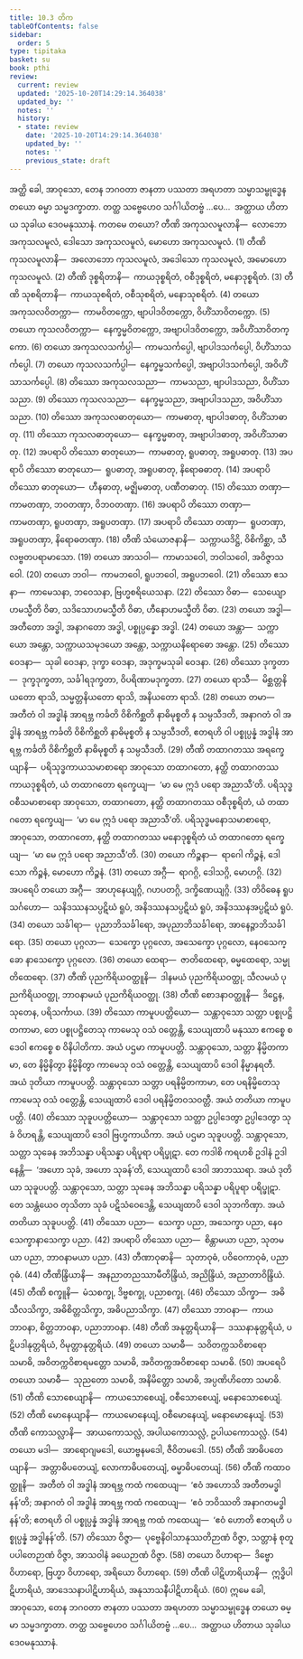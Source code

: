 ```yaml
---
title: 10.3 တိက
tableOfContents: false
sidebar:
  order: 5
type: tipitaka
basket: su
book: pthi
review:
  current: review
  updated: '2025-10-20T14:29:14.364038'
  updated_by: ''
  notes: ''
  history:
  - state: review
    date: '2025-10-20T14:29:14.364038'
    updated_by: ''
    notes: ''
    previous_state: draft
---
```



<DynamicBreadcrumb />


<ReviewStatus review={frontmatter.review} showDetails={true} />

<HypothesisAnnotation frontmatter={frontmatter} />

<Division number="305" book="pthi" e="ch" v="8" p="180">

<Paragraph number="818" book="pthi">
အတ္ထိ ခေါ, အာဝုသော, တေန ဘဂဝတာ ဇာနတာ ပဿတာ အရဟတာ သမ္မာသမ္ဗုဒ္ဓေန တယော ဓမ္မာ သမ္မဒက္ခာတာ. တတ္ထ သဗ္ဗေဟေဝ သင်္ဂါယိတဗ္ဗံ …ပေ…  အတ္ထာယ ဟိတာယ သုခါယ ဒေဝမနုဿာနံ. ကတမေ တယော?
</Paragraph>

<Paragraph number="819" book="pthi">
တီဏိ အကုသလမူလာနိ—  လောဘော အကုသလမူလံ, ဒေါသော အကုသလမူလံ, မောဟော အကုသလမူလံ. (1)
</Paragraph>

<Paragraph number="820" book="pthi">
တီဏိ ကုသလမူလာနိ—  အလောဘော ကုသလမူလံ, အဒေါသော ကုသလမူလံ, အမောဟော ကုသလမူလံ. (2)
</Paragraph>

<Paragraph number="821" book="pthi">
တီဏိ ဒုစ္စရိတာနိ—  ကာယဒုစ္စရိတံ, ဝစီဒုစ္စရိတံ, မနောဒုစ္စရိတံ. (3)
</Paragraph>

<Paragraph number="822" book="pthi">
တီဏိ သုစရိတာနိ—  ကာယသုစရိတံ, ဝစီသုစရိတံ, မနောသုစရိတံ. (4)
</Paragraph>

<Paragraph number="823" book="pthi">
တယော အကုသလဝိတက္ကာ—  ကာမဝိတက္ကော, ဗျာပါဒဝိတက္ကော, ဝိဟိံသာဝိတက္ကော. (5)
</Paragraph>

<Paragraph number="824" book="pthi">
တယော ကုသလဝိတက္ကာ—  နေက္ခမ္မဝိတက္ကော, အဗျာပါဒဝိတက္ကော, အဝိဟိံသာဝိတက္ကော. (6)
</Paragraph>

<Paragraph number="825" book="pthi">
တယော အကုသလသင်္ကပ္ပါ—  ကာမသင်္ကပ္ပေါ, ဗျာပါဒသင်္ကပ္ပေါ, ဝိဟိံသာသင်္ကပ္ပေါ. (7)
</Paragraph>

<Paragraph number="826" book="pthi">
တယော ကုသလသင်္ကပ္ပါ—  နေက္ခမ္မသင်္ကပ္ပေါ, အဗျာပါဒသင်္ကပ္ပေါ, အဝိဟိံသာသင်္ကပ္ပေါ. (8)
</Paragraph>

<Paragraph number="827" book="pthi">
တိဿော အကုသလသညာ—  ကာမသညာ, ဗျာပါဒသညာ, ဝိဟိံသာသညာ. (9)
</Paragraph>

<Paragraph number="828" book="pthi">
တိဿော ကုသလသညာ—  နေက္ခမ္မသညာ, အဗျာပါဒသညာ, အဝိဟိံသာသညာ. (10)
</Paragraph>

<Paragraph number="829" book="pthi">
တိဿော အကုသလဓာတုယော—  ကာမဓာတု, ဗျာပါဒဓာတု, ဝိဟိံသာဓာတု. (11)
</Paragraph>

<Paragraph number="830" book="pthi">
တိဿော ကုသလဓာတုယော—  နေက္ခမ္မဓာတု, အဗျာပါဒဓာတု, အဝိဟိံသာဓာတု. (12)
</Paragraph>

<Paragraph number="831" book="pthi">
အပရာပိ တိဿော ဓာတုယော—  ကာမဓာတု, ရူပဓာတု, အရူပဓာတု. (13)
</Paragraph>

<Paragraph number="832" book="pthi">
အပရာပိ တိဿော ဓာတုယော—  ရူပဓာတု, အရူပဓာတု, နိရောဓဓာတု. (14)
</Paragraph>

<Paragraph number="833" book="pthi">
အပရာပိ တိဿော ဓာတုယော—  ဟီနဓာတု, မဇ္ဈိမဓာတု, ပဏီတဓာတု. (15)
</Paragraph>

<Paragraph number="834" book="pthi">
တိဿော တဏှာ—  ကာမတဏှာ, ဘဝတဏှာ, ဝိဘဝတဏှာ. (16)
</Paragraph>

<Paragraph number="835" book="pthi">
အပရာပိ တိဿော တဏှာ—  ကာမတဏှာ, ရူပတဏှာ, အရူပတဏှာ. (17)
</Paragraph>

<Paragraph number="836" book="pthi">
အပရာပိ တိဿော တဏှာ—  ရူပတဏှာ, အရူပတဏှာ, နိရောဓတဏှာ. (18)
</Paragraph>

<Paragraph number="837" book="pthi">
တီဏိ သံယောဇနာနိ—  သက္ကာယဒိဋ္ဌိ, ဝိစိကိစ္ဆာ, သီလဗ္ဗတပရာမာသော. (19)
</Paragraph>

<Paragraph number="838" book="pthi">
တယော အာသဝါ—  ကာမာသဝေါ, ဘဝါသဝေါ, အဝိဇ္ဇာသဝေါ. (20)
</Paragraph>

<Paragraph number="839" book="pthi">
တယော ဘဝါ—  ကာမဘဝေါ, ရူပဘဝေါ, အရူပဘဝေါ. (21)
</Paragraph>

<Paragraph number="840" book="pthi">
တိဿော ဧသနာ—  ကာမေသနာ, ဘဝေသနာ, ဗြဟ္မစရိယေသနာ. (22)
</Paragraph>

<Paragraph number="841" book="pthi">
တိဿော ဝိဓာ—  သေယျောဟမသ္မီတိ ဝိဓာ, သဒိသောဟမသ္မီတိ ဝိဓာ, ဟီနောဟမသ္မီတိ ဝိဓာ. (23)
</Paragraph>

<Paragraph number="842" book="pthi">
တယော အဒ္ဓါ—  အတီတော အဒ္ဓါ, အနာဂတော အဒ္ဓါ, ပစ္စုပ္ပန္နော အဒ္ဓါ. (24)
</Paragraph>

<Paragraph number="843" book="pthi">
တယော အန္တာ—  သက္ကာယော အန္တော, သက္ကာယသမုဒယော အန္တော, သက္ကာယနိရောဓော အန္တော. (25)
</Paragraph>

<Paragraph number="844" book="pthi">
တိဿော ဝေဒနာ—  သုခါ ဝေဒနာ, ဒုက္ခာ ဝေဒနာ, အဒုက္ခမသုခါ ဝေဒနာ. (26)
</Paragraph>

<Paragraph number="845" book="pthi">
တိဿော ဒုက္ခတာ—  ဒုက္ခဒုက္ခတာ, သင်္ခါရဒုက္ခတာ, ဝိပရိဏာမဒုက္ခတာ. (27)
</Paragraph>

<Paragraph number="846" book="pthi">
တယော ရာသီ—  မိစ္ဆတ္တနိယတော ရာသိ, သမ္မတ္တနိယတော ရာသိ, အနိယတော ရာသိ. (28)
</Paragraph>

<Paragraph number="847" book="pthi">
တယော တမာ—  အတီတံ ဝါ အဒ္ဓါနံ အာရဗ္ဘ ကင်္ခတိ ဝိစိကိစ္ဆတိ နာဓိမုစ္စတိ န သမ္ပသီဒတိ, အနာဂတံ ဝါ အဒ္ဓါနံ အာရဗ္ဘ ကင်္ခတိ ဝိစိကိစ္ဆတိ နာဓိမုစ္စတိ န သမ္ပသီဒတိ, ဧတရဟိ ဝါ ပစ္စုပ္ပန္နံ အဒ္ဓါနံ အာရဗ္ဘ ကင်္ခတိ ဝိစိကိစ္ဆတိ နာဓိမုစ္စတိ န သမ္ပသီဒတိ. (29)
</Paragraph>

<Paragraph number="848" book="pthi">
တီဏိ တထာဂတဿ အရက္ခေယျာနိ—  ပရိသုဒ္ဓကာယသမာစာရော အာဝုသော တထာဂတော, နတ္ထိ တထာဂတဿ ကာယဒုစ္စရိတံ, ယံ တထာဂတော ရက္ခေယျ—  ‘မာ မေ ဣဒံ ပရော အညာသီ’တိ. ပရိသုဒ္ဓဝစီသမာစာရော အာဝုသော, တထာဂတော, နတ္ထိ တထာဂတဿ ဝစီဒုစ္စရိတံ, ယံ တထာဂတော ရက္ခေယျ—  ‘မာ မေ ဣဒံ ပရော အညာသီ’တိ. ပရိသုဒ္ဓမနောသမာစာရော, အာဝုသော, တထာဂတော, နတ္ထိ တထာဂတဿ မနောဒုစ္စရိတံ ယံ တထာဂတော ရက္ခေယျ—  ‘မာ မေ ဣဒံ ပရော အညာသီ’တိ. (30)
</Paragraph>

<Paragraph number="849" book="pthi">
တယော ကိဉ္စနာ—  ရာဂေါ ကိဉ္စနံ, ဒေါသော ကိဉ္စနံ, မောဟော ကိဉ္စနံ. (31)
</Paragraph>

<Paragraph number="850" book="pthi">
တယော အဂ္ဂီ—  ရာဂဂ္ဂိ, ဒေါသဂ္ဂိ, မောဟဂ္ဂိ. (32)
</Paragraph>

<Paragraph number="851" book="pthi">
အပရေပိ တယော အဂ္ဂီ—  အာဟုနေယျဂ္ဂိ, ဂဟပတဂ္ဂိ, ဒက္ခိဏေယျဂ္ဂိ. (33)
</Paragraph>

<Paragraph number="852" book="pthi">
တိဝိဓေန ရူပသင်္ဂဟော—  သနိဒဿနသပ္ပဋိဃံ ရူပံ, အနိဒဿနသပ္ပဋိဃံ ရူပံ, အနိဒဿနအပ္ပဋိဃံ ရူပံ. (34)
</Paragraph>

<Paragraph number="853" book="pthi">
တယော သင်္ခါရာ—  ပုညာဘိသင်္ခါရော, အပုညာဘိသင်္ခါရော, အာနေဉ္ဇာဘိသင်္ခါရော. (35)
</Paragraph>

<Paragraph number="854" book="pthi">
တယော ပုဂ္ဂလာ—  သေက္ခော ပုဂ္ဂလော, အသေက္ခော ပုဂ္ဂလော, နေဝသေက္ခော နာသေက္ခော ပုဂ္ဂလော. (36)
</Paragraph>

<Paragraph number="855" book="pthi">
တယော ထေရာ—  ဇာတိထေရော, ဓမ္မထေရော, သမ္မုတိထေရော. (37)
</Paragraph>

<Paragraph number="856" book="pthi">
တီဏိ ပုညကိရိယဝတ္ထူနိ—  ဒါနမယံ ပုညကိရိယဝတ္ထု, သီလမယံ ပုညကိရိယဝတ္ထု, ဘာဝနာမယံ ပုညကိရိယဝတ္ထု. (38)
</Paragraph>

<Paragraph number="857" book="pthi">
တီဏိ စောဒနာဝတ္ထူနိ—  ဒိဋ္ဌေန, သုတေန, ပရိသင်္ကာယ. (39)
</Paragraph>

<Paragraph number="858" book="pthi">
တိဿော ကာမူပပတ္တိယော—  သန္တာဝုသော သတ္တာ ပစ္စုပဋ္ဌိတကာမာ, တေ ပစ္စုပဋ္ဌိတေသု ကာမေသု ဝသံ ဝတ္တေန္တိ, သေယျထာပိ မနုဿာ ဧကစ္စေ စ ဒေဝါ ဧကစ္စေ စ ဝိနိပါတိကာ. အယံ ပဌမာ ကာမူပပတ္တိ. သန္တာဝုသော, သတ္တာ နိမ္မိတကာမာ, တေ နိမ္မိနိတွာ နိမ္မိနိတွာ ကာမေသု ဝသံ ဝတ္တေန္တိ, သေယျထာပိ ဒေဝါ နိမ္မာနရတီ. အယံ ဒုတိယာ ကာမူပပတ္တိ. သန္တာဝုသော သတ္တာ ပရနိမ္မိတကာမာ, တေ ပရနိမ္မိတေသု ကာမေသု ဝသံ ဝတ္တေန္တိ, သေယျထာပိ ဒေဝါ ပရနိမ္မိတဝသဝတ္တီ. အယံ တတိယာ ကာမူပပတ္တိ. (40)
</Paragraph>

<Paragraph number="859" book="pthi">
တိဿော သုခူပပတ္တိယော—  သန္တာဝုသော သတ္တာ ဥပ္ပါဒေတွာ ဥပ္ပါဒေတွာ သုခံ ဝိဟရန္တိ, သေယျထာပိ ဒေဝါ ဗြဟ္မကာယိကာ. အယံ ပဌမာ သုခူပပတ္တိ. သန္တာဝုသော, သတ္တာ သုခေန အဘိသန္နာ ပရိသန္နာ ပရိပူရာ ပရိပ္ဖုဋာ. တေ ကဒါစိ ကရဟစိ ဥဒါနံ ဥဒါနေန္တိ—  ‘အဟော သုခံ, အဟော သုခန်’တိ, သေယျထာပိ ဒေဝါ အာဘဿရာ. အယံ ဒုတိယာ သုခူပပတ္တိ. သန္တာဝုသော, သတ္တာ သုခေန အဘိသန္နာ ပရိသန္နာ ပရိပူရာ ပရိပ္ဖုဋာ. တေ သန္တံယေဝ တုသိတာ သုခံ ပဋိသံဝေဒေန္တိ, သေယျထာပိ ဒေဝါ သုဘကိဏှာ. အယံ တတိယာ သုခူပပတ္တိ. (41)
</Paragraph>

<Paragraph number="860" book="pthi">
တိဿော ပညာ—  သေက္ခာ ပညာ, အသေက္ခာ ပညာ, နေဝသေက္ခာနာသေက္ခာ ပညာ. (42)
</Paragraph>

<Paragraph number="861" book="pthi">
အပရာပိ တိဿော ပညာ—  စိန္တာမယာ ပညာ, သုတမယာ ပညာ, ဘာဝနာမယာ ပညာ. (43)
</Paragraph>

<Paragraph number="862" book="pthi">
တီဏာဝုဓာနိ—  သုတာဝုဓံ, ပဝိဝေကာဝုဓံ, ပညာဝုဓံ. (44)
</Paragraph>

<Paragraph number="863" book="pthi">
တီဏိန္ဒြိယာနိ—  အနညာတညဿာမီတိန္ဒြိယံ, အညိန္ဒြိယံ, အညာတာဝိန္ဒြိယံ. (45)
</Paragraph>

<Paragraph number="864" book="pthi">
တီဏိ စက္ခူနိ—  မံသစက္ခု, ဒိဗ္ဗစက္ခု, ပညာစက္ခု. (46)
</Paragraph>

<Paragraph number="865" book="pthi">
တိဿော သိက္ခာ—  အဓိသီလသိက္ခာ, အဓိစိတ္တသိက္ခာ, အဓိပညာသိက္ခာ. (47)
</Paragraph>

<Paragraph number="866" book="pthi">
တိဿော ဘာဝနာ—  ကာယဘာဝနာ, စိတ္တဘာဝနာ, ပညာဘာဝနာ. (48)
</Paragraph>

<Paragraph number="867" book="pthi">
တီဏိ အနုတ္တရိယာနိ—  ဒဿနာနုတ္တရိယံ, ပဋိပဒါနုတ္တရိယံ, ဝိမုတ္တာနုတ္တရိယံ. (49)
</Paragraph>

<Paragraph number="868" book="pthi">
တယော သမာဓီ—  သဝိတက္ကသဝိစာရော သမာဓိ, အဝိတက္ကဝိစာရမတ္တော သမာဓိ, အဝိတက္ကအဝိစာရော သမာဓိ. (50)
</Paragraph>

<Paragraph number="869" book="pthi">
အပရေပိ တယော သမာဓီ—  သုညတော သမာဓိ, အနိမိတ္တော သမာဓိ, အပ္ပဏိဟိတော သမာဓိ. (51)
</Paragraph>

<Paragraph number="870" book="pthi">
တီဏိ သောစေယျာနိ—  ကာယသောစေယျံ, ဝစီသောစေယျံ, မနောသောစေယျံ. (52)
</Paragraph>

<Paragraph number="871" book="pthi">
တီဏိ မောနေယျာနိ—  ကာယမောနေယျံ, ဝစီမောနေယျံ, မနောမောနေယျံ. (53)
</Paragraph>

<Paragraph number="872" book="pthi">
တီဏိ ကောသလ္လာနိ—  အာယကောသလ္လံ, အပါယကောသလ္လံ, ဥပါယကောသလ္လံ. (54)
</Paragraph>

<Paragraph number="873" book="pthi">
တယော မဒါ—  အာရောဂျမဒေါ, ယောဗ္ဗနမဒေါ, ဇီဝိတမဒေါ. (55)
</Paragraph>

<Paragraph number="874" book="pthi">
တီဏိ အာဓိပတေယျာနိ—  အတ္တာဓိပတေယျံ, လောကာဓိပတေယျံ, ဓမ္မာဓိပတေယျံ. (56)
</Paragraph>

<Paragraph number="875" book="pthi">
တီဏိ ကထာဝတ္ထူနိ—  အတီတံ ဝါ အဒ္ဓါနံ အာရဗ္ဘ ကထံ ကထေယျ—  ‘ဧဝံ အဟောသိ အတီတမဒ္ဓါနန်’တိ; အနာဂတံ ဝါ အဒ္ဓါနံ အာရဗ္ဘ ကထံ ကထေယျ—  ‘ဧဝံ ဘဝိဿတိ အနာဂတမဒ္ဓါနန်’တိ; ဧတရဟိ ဝါ ပစ္စုပ္ပန္နံ အဒ္ဓါနံ အာရဗ္ဘ ကထံ ကထေယျ—  ‘ဧဝံ ဟောတိ ဧတရဟိ ပစ္စုပ္ပန္နံ အဒ္ဓါနန်’တိ. (57)
</Paragraph>

<Paragraph number="876" book="pthi">
တိဿော ဝိဇ္ဇာ—  ပုဗ္ဗေနိဝါသာနုဿတိဉာဏံ ဝိဇ္ဇာ, သတ္တာနံ စုတူပပါတေဉာဏံ ဝိဇ္ဇာ, အာသဝါနံ ခယေဉာဏံ ဝိဇ္ဇာ. (58)
</Paragraph>

<Paragraph number="877" book="pthi">
တယော ဝိဟာရာ—  ဒိဗ္ဗော ဝိဟာရော, ဗြဟ္မာ ဝိဟာရော, အရိယော ဝိဟာရော. (59)
</Paragraph>

<Paragraph number="878" book="pthi">
တီဏိ ပါဋိဟာရိယာနိ—  ဣဒ္ဓိပါဋိဟာရိယံ, အာဒေသနာပါဋိဟာရိယံ, အနုသာသနီပါဋိဟာရိယံ. (60)
</Paragraph>

<Paragraph number="879" book="pthi">
ဣမေ ခေါ, အာဝုသော, တေန ဘဂဝတာ ဇာနတာ ပဿတာ အရဟတာ သမ္မာသမ္ဗုဒ္ဓေန တယော ဓမ္မာ သမ္မဒက္ခာတာ. တတ္ထ သဗ္ဗေဟေဝ သင်္ဂါယိတဗ္ဗံ …ပေ…  အတ္ထာယ ဟိတာယ သုခါယ ဒေဝမနုဿာနံ.
</Paragraph>
</Division>